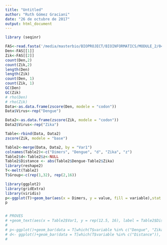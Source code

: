```yaml
---
title: "Untitled"
author: "Ruth Gómez Graciani"
date: "26 de octubre de 2017"
output: html_document
---
```


```r
library (seqinr)

FAS<-read.fasta('/media/masterbio/BIOPROJECT/BIOINFORMATICS/MODULE_2/04_Stochastic_Processes/sequence.fasta')
Den<-FAS[[1]]
Zik<-FAS[[2]]
count(Den,2)
count(Zik,2)
length(Den)
length(Zik)
count(Den, 1)
count(Zik, 1)
GC(Den)
GC(Zik)
# rho(Den)
# rho(Zik)
Data<-as.data.frame(zscore(Den, modele = "codon"))
Data$Virus<-rep("Dengue")

Data2<-as.data.frame(zscore(Zik, modele = "codon"))
Data2$Virus<-rep("Zika")

Table<-rbind(Data, Data2)
zscore(Zik, modele = "base")

Table2<-merge(Data, Data2, by = "Var1")
colnames(Table2)<-c("Dimers", "Dengue", "d", "Zika", "z")
Table2$d<-Table2$z<-NULL
Table2$Distance <- abs(Table2$Dengue-Table2$Zika)
library(reshape2)
T<-melt(Table2)
T$Group<-c(rep(1,32), rep(2,16))

library(ggplot2)
library(gridExtra)
library(viridis)
p<-ggplot(T)+geom_bar(aes(x = Dimers, y = value, fill = variable),stat = "identity", position = "dodge")+ facet_grid(Group~.,scales = "free" )+scale_fill_manual(values = c("#39568CFF", "#55C667FF", "#440154FF" ))
p


# PROVES
# +geom_text(aes(x = Table2$Var1, y = rep(12.5, 16), label = Table2$Distance))
# 
# p<-ggplot()+geom_bar(data = T[which(T$variable %in% c("Dengue", "Zika")), ],aes(x = Dimers, y = value, fill = variable),stat = "identity", position = "dodge")
# d<- ggplot()+geom_bar(data = T[which(T$variable %in% c("Distance")), ],aes(x = Dimers, y = value, fill = variable),stat = "identity", position = "dodge")
# 


```
